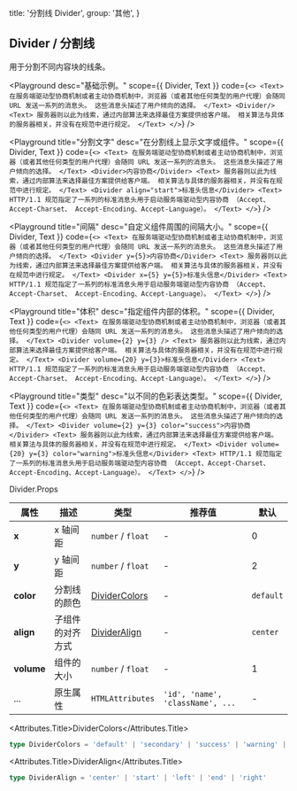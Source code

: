 
  title: '分割线 Divider',
  group: '其他',
}

## Divider / 分割线

用于分割不同内容块的线条。

<Playground
  desc="基础示例。"
  scope={{ Divider, Text }}
  code={`
<>
  <Text>
    在服务端驱动型协商机制或者主动协商机制中，浏览器（或者其他任何类型的用户代理）会随同 URL 发送一系列的消息头。
    这些消息头描述了用户倾向的选择。
  </Text>
  <Divider/>
  <Text>
    服务器则以此为线索，通过内部算法来选择最佳方案提供给客户端。
    相关算法与具体的服务器相关，并没有在规范中进行规定。
  </Text>
</>
`}
/>

<Playground
  title="分割文字"
  desc="在分割线上显示文字或组件。"
  scope={{ Divider, Text }}
  code={`
<>
  <Text>
    在服务端驱动型协商机制或者主动协商机制中，浏览器（或者其他任何类型的用户代理）会随同 URL 发送一系列的消息头。
    这些消息头描述了用户倾向的选择。
  </Text>
  <Divider>内容协商</Divider>
  <Text>
    服务器则以此为线索，通过内部算法来选择最佳方案提供给客户端。
    相关算法与具体的服务器相关，并没有在规范中进行规定。
  </Text>
  <Divider align="start">标准头信息</Divider>
  <Text>
    HTTP/1.1 规范指定了一系列的标准消息头用于启动服务端驱动型内容协商 （Accept、Accept-Charset、 Accept-Encoding、Accept-Language）。
  </Text>
</>
`}
/>

<Playground
  title="间隔"
  desc="自定义组件周围的间隔大小。"
  scope={{ Divider, Text }}
  code={`
<>
  <Text>
    在服务端驱动型协商机制或者主动协商机制中，浏览器（或者其他任何类型的用户代理）会随同 URL 发送一系列的消息头。
    这些消息头描述了用户倾向的选择。
  </Text>
  <Divider y={5}>内容协商</Divider>
  <Text>
    服务器则以此为线索，通过内部算法来选择最佳方案提供给客户端。
    相关算法与具体的服务器相关，并没有在规范中进行规定。
  </Text>
  <Divider x={5} y={5}>标准头信息</Divider>
  <Text>
    HTTP/1.1 规范指定了一系列的标准消息头用于启动服务端驱动型内容协商 （Accept、Accept-Charset、 Accept-Encoding、Accept-Language）。
  </Text>
</>
`}
/>

<Playground
  title="体积"
  desc="指定组件内部的体积。"
  scope={{ Divider, Text }}
  code={`
<>
  <Text>
    在服务端驱动型协商机制或者主动协商机制中，浏览器（或者其他任何类型的用户代理）会随同 URL 发送一系列的消息头。
    这些消息头描述了用户倾向的选择。
  </Text>
  <Divider volume={2} y={3} />
  <Text>
    服务器则以此为线索，通过内部算法来选择最佳方案提供给客户端。
    相关算法与具体的服务器相关，并没有在规范中进行规定。
  </Text>
  <Divider volume={20} y={3}>标准头信息</Divider>
  <Text>
    HTTP/1.1 规范指定了一系列的标准消息头用于启动服务端驱动型内容协商 （Accept、Accept-Charset、 Accept-Encoding、Accept-Language）。
  </Text>
</>
`}
/>

<Playground
  title="类型"
  desc="以不同的色彩表达类型。"
  scope={{ Divider, Text }}
  code={`
<>
  <Text>
    在服务端驱动型协商机制或者主动协商机制中，浏览器（或者其他任何类型的用户代理）会随同 URL 发送一系列的消息头。
    这些消息头描述了用户倾向的选择。
  </Text>
  <Divider volume={2} y={3} color="success">内容协商</Divider>
  <Text>
    服务器则以此为线索，通过内部算法来选择最佳方案提供给客户端。
    相关算法与具体的服务器相关，并没有在规范中进行规定。
  </Text>
  <Divider volume={20} y={3} color="warning">标准头信息</Divider>
  <Text>
    HTTP/1.1 规范指定了一系列的标准消息头用于启动服务端驱动型内容协商 （Accept、Accept-Charset、 Accept-Encoding、Accept-Language）。
  </Text>
</>
`}
/>

<Attributes edit="/pages/zh-cn/components/divider.mdx">
<Attributes.Title>Divider.Props</Attributes.Title>

| 属性       | 描述             | 类型                            | 推荐值                           | 默认      |
| ---------- | ---------------- | ------------------------------- | -------------------------------- | --------- |
| **x**      | x 轴间距         | `number` / `float`              | -                                | 0         |
| **y**      | y 轴间距         | `number` / `float`              | -                                | 2         |
| **color**  | 分割线的颜色     | [DividerColors](#dividercolors) | -                                | `default` |
| **align**  | 子组件的对齐方式 | [DividerAlign](#divideralign)   | -                                | `center`  |
| **volume** | 组件的大小       | `number` / `float`              | -                                | 1         |
| ...        | 原生属性         | `HTMLAttributes`                | `'id', 'name', 'className', ...` | -         |

<Attributes.Title>DividerColors</Attributes.Title>

```ts
type DividerColors = 'default' | 'secondary' | 'success' | 'warning' | 'error' | 'dark' | 'lite'
```

<Attributes.Title>DividerAlign</Attributes.Title>

```ts
type DividerAlign = 'center' | 'start' | 'left' | 'end' | 'right'
```

</Attributes>

